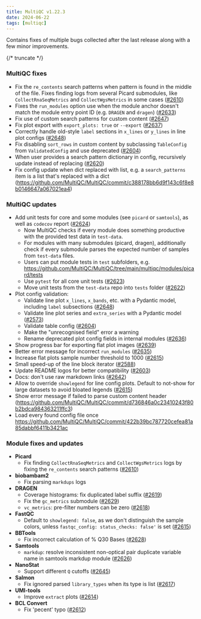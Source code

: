 ---
title: MultiQC v1.22.3
date: 2024-06-22
tags: [multiqc]
---

Contains fixes of multiple bugs collected after the last release along with a few minor improvements.

{/* truncate */}

### MultiQC fixes

- Fix the `re_contents` search patterns when pattern is found in the middle of the file. Fixes finding logs from several Picard submodules, like `CollectRnaSeqMetrics` and `CollectWgsMetrics` in some cases ([#2610](https://github.com/MultiQC/MultiQC/pull/2610))
- Fixes the `run_modules` option use when the module anchor doesn't match the module entry point ID (e.g. `DRAGEN` and `dragen`) ([#2633](https://github.com/MultiQC/MultiQC/pull/2633))
- Fix use of custom search patterns for custom content ([#2647](https://github.com/MultiQC/MultiQC/pull/2647))
- Fix plot export with `export_plots: true` or `--export` ([#2637](https://github.com/MultiQC/MultiQC/pull/2637))
- Correctly handle old-style `label` sections in `x_lines` or `y_lines` in line plot configs ([#2648](https://github.com/MultiQC/MultiQC/pull/2648))
- Fix disabling `sort_rows` in custom content by subclassing `TableConfig` from `ValidatedConfig` and use deprecated ([#2604](https://github.com/MultiQC/MultiQC/pull/2604))
- When user provides a search pattern dictionary in config, recursively update instead of replacing ([#2620](https://github.com/MultiQC/MultiQC/pull/2620))
- Fix config update when dict replaced with list, e.g. a `search_patterns` item is a list that's replaced with a dict (https://github.com/MultiQC/MultiQC/commit/c388178bb6d9f143c6f8e8b0146647a067021ea4)

### MultiQC updates

- Add unit tests for core and some modules (see `picard` or `samtools`), as well as `codecov` report ([#2624](https://github.com/MultiQC/MultiQC/pull/2624))
  - Now MultiQC checks if every module does something productive with the provided test data in `test-data`.
  - For modules with many submodules (picard, dragen), additionally check if every submodule parses the expected number of samples from `test-data` files.
  - Users can put module tests in `test` subfolders, e.g. https://github.com/MultiQC/MultiQC/tree/main/multiqc/modules/picard/tests
  - Use `pytest` for all core unit tests ([#2623](https://github.com/MultiQC/MultiQC/pull/2623))
  - Move unit tests from the `test-data` repo into `tests` folder ([#2622](https://github.com/MultiQC/MultiQC/pull/2622))
- Plot config validation:
  - Validate line plot `x_lines`, `x_bands`, etc. with a Pydantic model, including `label` subsections ([#2648](https://github.com/MultiQC/MultiQC/pull/2648))
  - Validate line plot series and `extra_series` with a Pydantic model ([#2573](https://github.com/MultiQC/MultiQC/pull/2573))
  - Validate table config ([#2604](https://github.com/MultiQC/MultiQC/pull/2604))
  - Make the "unrecognised field" error a warning
  - Rename deprecated plot config fields in internal modules ([#2636](https://github.com/MultiQC/MultiQC/pull/2636))
- Show progress bar for exporting flat plot images ([#2639](https://github.com/MultiQC/MultiQC/pull/2639))
- Better error message for incorrect `run_modules` ([#2635](https://github.com/MultiQC/MultiQC/pull/2635))
- Increase flat plots sample number threshold to 1000 ([#2615](https://github.com/MultiQC/MultiQC/pull/2615))
- Small speed-up of the line block iterator ([#2588](https://github.com/MultiQC/MultiQC/pull/2588))
- Update README logos for better compatibility ([#2603](https://github.com/MultiQC/MultiQC/pull/2603))
- Docs: don't use raw markdown links ([#2642](https://github.com/MultiQC/MultiQC/pull/2642))
- Allow to override `showlegend` for line config plots. Default to not-show for large datasets to avoid bloated legends ([#2615](https://github.com/MultiQC/MultiQC/pull/2615))
- Show error message if failed to parse custom content header (https://github.com/MultiQC/MultiQC/commit/d736846a0c23410243f80b2bdca984363211ffc3)
- Load every found config file once https://github.com/MultiQC/MultiQC/commit/422b39bc787720cefea81a85dabbf6411b3421ac

### Module fixes and updates

- **Picard**
  - Fix finding `CollectRnaSeqMetrics` and `CollectWgsMetrics` logs by fixing the `re_contents` search patterns ([#2610](https://github.com/MultiQC/MultiQC/pull/2610))
- **biobambam2**
  - Fix parsing `markdups` logs
- **DRAGEN**
  - Coverage histograms: fix duplicated label suffix ([#2619](https://github.com/MultiQC/MultiQC/pull/2619))
  - Fix the `gc_metrics` submodule ([#2629](https://github.com/MultiQC/MultiQC/pull/2629))
  - `vc_metrics`: pre-filter numbers can be zero ([#2618](https://github.com/MultiQC/MultiQC/pull/2618))
- **FastQC**
  - Default to `showlegend: false`, as we don't distinguish the sample colors, unless `fastqc_config: status_checks: false'` is set ([#2615](https://github.com/MultiQC/MultiQC/pull/2615))
- **BBTools**
  - Fix incorrect calculation of % Q30 Bases ([#2628](https://github.com/MultiQC/MultiQC/pull/2628))
- **Samtools**
  - `markdup`: resolve inconsistent non-optical pair duplicate variable name in samtools markdup module ([#2626](https://github.com/MultiQC/MultiQC/pull/2626))
- **NanoStat**
  - Support different `Q` cutoffs ([#2645](https://github.com/MultiQC/MultiQC/pull/2645))
- **Salmon**
  - Fix ignored parsed `library_types` when its type is list ([#2617](https://github.com/MultiQC/MultiQC/pull/2617))
- **UMI-tools**
  - Improve `extract` plots ([#2614](https://github.com/MultiQC/MultiQC/pull/2614))
- **BCL Convert**
  - Fix 'pecent' typo ([#2612](https://github.com/MultiQC/MultiQC/pull/2612))
